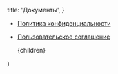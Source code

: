 
  title: 'Документы',
}

- [Политика конфиденциальности](/docs/privacy-policy)
- [Пользовательское соглашение](/docs/terms-of-use)

  <DocsLayout meta={meta} disableBackButton={true}>
    {children}
  </DocsLayout>
)
